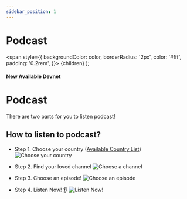 ```yaml
---
sidebar_position: 1
---
```


# Podcast

  <span
    style={{
      backgroundColor: color,
      borderRadius: '2px',
      color: '#fff',
      padding: '0.2rem',
    }}>
    {children}
  </span>
);

#### New Available <Highlight color="#25c2a0">Devnet</Highlight>


# Podcast

There are two parts for you to listen podcast!

## How to listen to podcast?

* Step 1. Choose your country ([Available Country List](/docs/about/country))
![Choose your country](/img/podcast/intro/choose-country.png)

* Step 2. Find your loved channel
![Choose a channel](/img/podcast/intro/choose-episode.png)

* Step 3. Choose an episode!
![Choose an episode](/img/podcast/intro/choose-an-episode.png)

* Step 4. Listen Now! 👂
![Listen Now!](/img/podcast/intro/listen-now.png) 
